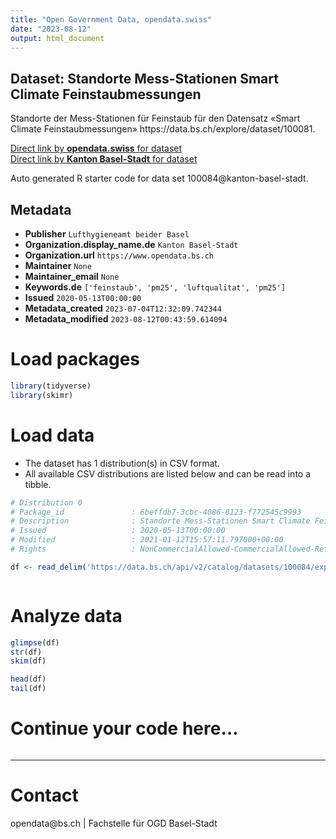 ```yaml
---
title: "Open Government Data, opendata.swiss"
date: "2023-08-12"
output: html_document
---
```


## Dataset: Standorte Mess-Stationen Smart Climate Feinstaubmessungen

Standorte der Mess-Stationen für Feinstaub für den Datensatz «Smart Climate Feinstaubmessungen» https://data.bs.ch/explore/dataset/100081.

[Direct link by **opendata.swiss** for dataset](https://opendata.swiss/de/dataset/standorte-mess-stationen-smart-climate-feinstaubmessungen)<br>
[Direct link by **Kanton Basel-Stadt** for dataset](https://data.bs.ch/explore/dataset/100084/)

Auto generated R starter code for data set 100084@kanton-basel-stadt.

## Metadata

- **Publisher** `Lufthygieneamt beider Basel`
- **Organization.display_name.de** `Kanton Basel-Stadt`
- **Organization.url** `https://www.opendata.bs.ch`
- **Maintainer** `None`
- **Maintainer_email** `None`
- **Keywords.de** `['feinstaub', 'pm25', 'luftqualitat', 'pm25']`
- **Issued** `2020-05-13T00:00:00`
- **Metadata_created** `2023-07-04T12:32:09.742344`
- **Metadata_modified** `2023-08-12T00:43:59.614094`


# Load packages

```r

library(tidyverse)
library(skimr)

```

# Load data

-   The dataset has 1 distribution(s) in CSV format.
-   All available CSV distributions are listed below and can be read into a tibble.

```r

# Distribution 0
# Package_id               : 6beffdb7-3cbc-4086-8123-f772545c9993
# Description              : Standorte Mess-Stationen Smart Climate Feinstaubmessungen (csv)
# Issued                   : 2020-05-13T00:00:00
# Modified                 : 2021-01-12T15:57:11.797000+00:00
# Rights                   : NonCommercialAllowed-CommercialAllowed-ReferenceRequired

df <- read_delim('https://data.bs.ch/api/v2/catalog/datasets/100084/exports/csv')



```

# Analyze data

```r

glimpse(df)
str(df)
skim(df)

head(df)
tail(df)

```

# Continue your code here...

```r

```

------------------------------------------------------------------------

# Contact

opendata@bs.ch | Fachstelle für OGD Basel-Stadt
